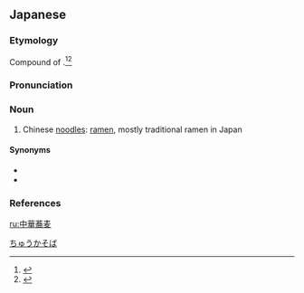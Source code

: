 ==Japanese==
{{ja-kanjitab|yomi=o|ちゅう|か}}

===Etymology===
Compound of {{compound|lang=ja|sort=ちゅうかそば|中華|tr1=chūka|t1=Chinese|蕎麦|tr2=soba|t2=buckwheat|pos2=used as a [[metonym]] for “buckwheat noodles”}}.<ref name="KDJ">{{R:Kokugo Dai Jiten}}</ref><ref name="DJR">{{R:Daijirin}}</ref>

===Pronunciation===
{{ja-pron|yomi=o|ちゅうか そば|acc=4|acc_ref=DJR}}

===Noun===
{{ja-noun|ちゅうか そば}}

# Chinese [[noodle]]s: [[ramen]], mostly traditional ramen in Japan

====Synonyms====
* {{ja-r|linkto=支那蕎麦|支那 蕎麦|しな そば}}
* {{ja-r|ラーメン}}

===References===
<references/>

[[Category:ja:Foods|ちゅうかそば]]

[[ru:中華蕎麦]]